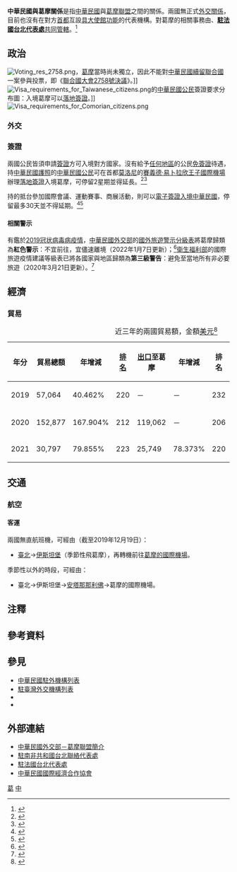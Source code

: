{{noteTA
|G1=Medicine
|1=zh-hans:台; zh-hant:臺;
|2=zh-hans:塔那那利佛; zh-hant:安塔那那利佛;
|3=zh-hans:莫罗尼; zh-hant:莫羅尼; zh-tw:莫洛尼;
}}

{{not|中國－科摩羅關係}}
{{Dablink|關於中華民國與「科」字國家（陸港澳星馬譯名）的外交關係，詳見'''[[中科關係|中科關係 (消歧義)]]'''。}}

{{Infobox Bilateral relations|中華民國與葛摩|ROC|COM|filetype=png}}

'''中華民國與葛摩關係'''是指[[中華民國|中華民國]]與[[葛摩聯盟|葛摩聯盟]]之間的關係。兩國無正式[[外交#外交上的承認|外交關係]]，目前也沒有在對方[[首都|首都]]互設[[實質大使館|具大使館功能]]的代表機構。對葛摩的相關事務由'''{{link-en|駐南非共和國台北聯絡代表處|Taipei Liaison Office in the Republic of South Africa}}'''、'''[[駐法國台北代表處|駐法國台北代表處]]'''[[兼轄|共同管轄]]。<ref>{{Cite web |url = https://www.boca.gov.tw/sp-foof-countrycp-03-162-cbaa9-03-1.html |title = 駐館位置及聯絡方式 |publisher = [[中華民國外交部|中華民國外交部]] [[外交部領事事務局|領事事務局]] |access-date = 2017-12-23 |archive-date = 2020-11-05 |archive-url = https://web.archive.org/web/20201105181205/https://www.boca.gov.tw/sp-foof-countrycp-03-162-cbaa9-03-1.html }}</ref>

==政治==
[[File:Voting_res_2758.png|thumb]]，[[葛摩|葛摩]]當時尚未獨立，因此不能對[[中國與聯合國#代表權問題|中華民國續留聯合國]]一案參與投票，即《[[聯合國大會2758號決議|聯合國大會2758號決議]]》。]]
[[File:Visa_requirements_for_Taiwanese_citizens.png|thumb]]的[[中華民國國民|中華民國公民]]簽證要求分布圖：入境葛摩可以[[簽證#落地签证|落地簽證]]。]]
[[File:Visa_requirements_for_Comorian_citizens.png|thumb]]
===外交===
{{see also|中華民國外交|{{link-en|葛摩外交|Foreign relations of the Comoros}}}}

===簽證===
{{see also|中華民國簽證政策|中華民國公民簽證要求}}
{{see also|{{link-en|葛摩簽證政策|Visa policy of the Comoros}}|{{link-en|葛摩公民簽證要求|Visa requirements for Comorian citizens}}}}
兩國公民皆須申請[[簽證|簽證]]方可入境對方國家。{{link-en|葛摩政府|Politics of the Comoros}}沒有給予[[世界政區索引|任何地區]]的公民[[簽證#签证优惠待遇|免簽證]]待遇，持[[中華民國護照|中華民國護照]]的[[中華民國國民|中華民國公民]]可在首都[[莫洛尼|莫洛尼]]的[[賽義德·易卜拉欣王子國際機場|賽義德·易卜拉欣王子國際機場]]辦理[[簽證#落地签证|落地簽證]]入境葛摩，可停留2星期並得延長。<ref>{{Cite web |url = https://www.boca.gov.tw/sp-foof-countrycp-03-162-cbaa9-02-1.html |title = 簽證及入境須知 |publisher = 外交部領事事務局 |access-date = 2017-12-23 |archive-date = 2020-11-05 |archive-url = https://web.archive.org/web/20201105171647/https://www.boca.gov.tw/sp-foof-countrycp-03-162-cbaa9-02-1.html }}</ref><ref>{{Cite web |url = https://www.mofa.gov.tw/ArrivalVisa.aspx?n=546&AreaSN=2 |title = 落地簽證資訊 |publisher = 中華民國外交部 |access-date = 2021-03-15 |archive-date = 2022-03-25 |archive-url = https://web.archive.org/web/20220325005906/https://www.mofa.gov.tw/ArrivalVisa.aspx?n=546&AreaSN=2 }}</ref>

持{{link-en|葛摩護照|Comorian passport}}的{{link-en|葛摩人口|Demographics of the Comoros|葛摩公民}}抵台參加國際會議、運動賽事、商展活動，則可以[[中華民國簽證政策#电子签证|電子簽證入境中華民國]]，停留最多30天並不得延期。<ref>{{Cite web |url = https://www.boca.gov.tw/cp-228-4488-8208a-1.html |title = 誰具備申請電子簽證的資格? |publisher = 外交部領事事務局 |access-date = 2018-12-15 |archive-date = 2018-12-09 |archive-url = https://web.archive.org/web/20181209124657/https://www.boca.gov.tw/cp-228-4488-8208a-1.html }}</ref><ref>{{Cite web|url = https://www.boca.gov.tw/cp-215-643-5e740-1.html|title = 我的電子簽證效期多久？|publisher = 外交部領事事務局|access-date = 2018-03-31|archive-date = 2018-03-27|archive-url = https://web.archive.org/web/20180327023606/https://www.boca.gov.tw/cp-215-643-5e740-1.html}}</ref>

====相關警示====
有鑑於[[2019冠状病毒病疫情|2019冠状病毒病疫情]]，[[中華民國外交部|中華民國外交部]]的[[國外旅遊警示分級表|國外旅遊警示分級表]]將葛摩歸類為'''紅色警示'''：不宜前往，宜儘速離境（2022年1月7日更新）；<ref>{{Cite web |url = https://www.boca.gov.tw/sp-trwa-list-1.html |title = 國外旅遊警示分級表 |publisher = 外交部領事事務局 |access-date = 2022-01-30 |archive-date = 2020-02-08 |archive-url = https://web.archive.org/web/20200208022958/https://www.boca.gov.tw/sp-trwa-list-1.html }}</ref>[[中華民國衛生福利部|衛生福利部]]的國際旅遊疫情建議等級表已將各國家與地區歸類為'''第三級警告'''：避免至當地所有非必要旅遊（2020年3月21日更新）。<ref>{{Cite web |url = https://www.cdc.gov.tw/CountryEpidLevel/GetPrescription/607?uacid=429 |title = 國際旅遊疫情建議等級 |publisher = [[中華民國衛生福利部|中華民國衛生福利部]] |access-date = 2020-11-14 |archive-date = 2020-11-14 |archive-url = https://web.archive.org/web/20201114140105/https://www.cdc.gov.tw/CountryEpidLevel/GetPrescription/607?uacid=429 }}</ref>

==經濟==
{{see also|臺灣經濟|葛摩經濟}}
===貿易===
{|class=wikitable
|+近三年的兩國貿易額，金額[[美元|美元]]<ref>{{Cite web |url = https://cuswebo.trade.gov.tw/ |title = 中華民國進出口貿易統計 |publisher = [[中華民國經濟部|中華民國經濟部]] [[經濟部國際貿易局|國際貿易局]] |access-date = 2021-05-08 |archive-date = 2016-03-09 |archive-url = https://web.archive.org/web/20160309193715/http://cus93.trade.gov.tw/FSCI/ }}</ref>
!年分!!貿易總額!!年增減!![[世界政區索引|排名]]!![[出口贸易|出口]]至葛摩!!年增減!!排名!!自葛摩[[进口贸易|進口]]!!年增減!!排名
|-
| 2019 || 57,064 || {{increase}}40.462% || 220 || － || － || 232 || 57,064 || {{increase}}125.987% || 196
|-
| 2020 || 152,877 || {{increase}}167.904% || 212 || 119,062 || － || 206 || 33,815 || {{decrease}}40.742% || 194
|-
| 2021 || 30,797 || {{decrease}}79.855% || 223 || 25,749 || {{decrease}}78.373% || 220 || 5,048 || {{decrease}}85.072% || 211
|}

==交通==
{{see also|臺灣交通|{{link-en|葛摩交通|Transport in the Comoros}}}}
===航空===
<!-- 參考自中文、英文維基相關條目 -->
====客運====
兩國無直航班機，可經由（截至2019年12月19日{{noteTag|有鑑於[[2019冠状病毒病疫情|2019冠状病毒病疫情]]影響，暫停更新。}}）：

*[[臺灣桃園國際機場|臺北]]→[[伊斯坦堡機場|伊斯坦堡]]（季節性飛葛摩），再轉機前往[[科摩羅機場列表|葛摩的國際機場]]。

季節性以外的時段，可經由：

*臺北→伊斯坦堡→[[安塔那那利佛/伊瓦圖國際機場|安塔那那利佛]]→葛摩的國際機場。

==注釋==
{{noteFoot}}

==參考資料==
{{reflist|2}}

==參見==
{{Portal box|國際關係|中華民國|葛摩|非洲|image2=Flag of the Republic of China.svg|image3=Flag of the Comoros.svg}}
*[[中華民國駐外機構列表|中華民國駐外機構列表]]
*[[駐臺灣外交機構列表|駐臺灣外交機構列表]]
*{{link-en|葛摩駐外機構列表|List of diplomatic missions of the Comoros}}
*{{link-en|駐葛摩外交機構列表|List of diplomatic missions in the Comoros}}

==外部連結==
*[https://www.mofa.gov.tw/CountryInfo.aspx?CASN=2&n=163&sms=33&s=167 中華民國外交部－葛摩聯盟簡介]
*[http://www.taiwanembassy.org/ZA/mp.asp?mp=401 駐南非共和國台北聯絡代表處]
*[http://www.taiwanembassy.org/FR/mp.asp?mp=121 駐法國台北代表處]
*[http://www.cieca.org.tw/style/frame/m9/faq.asp?lang=1&customer_id=2998&content_set=color_1&name_id=151617&Directory_ID=3223 中華民國國際經濟合作協會]

{{中華民國外交}}
{{科摩羅外交}}

[[Category:中華民國雙邊關係|葛]]
[[Category:科摩羅雙邊關係|中]]